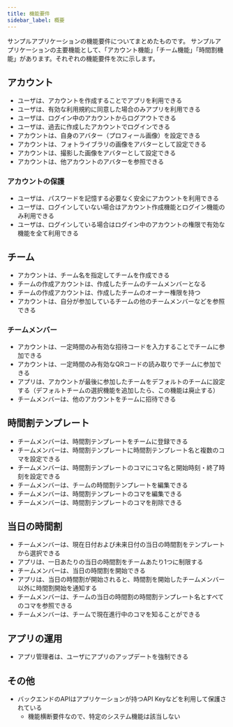 ```yaml
---
title: 機能要件
sidebar_label: 概要
---
```


サンプルアプリケーションの機能要件についてまとめたものです。
サンプルアプリケーションの主要機能として、「アカウント機能」「チーム機能」「時間割機能」があります。それぞれの機能要件を次に示します。

## アカウント

- ユーザは、アカウントを作成することでアプリを利用できる
- ユーザは、有効な利用規約に同意した場合のみアプリを利用できる
- ユーザは、ログイン中のアカウントからログアウトできる
- ユーザは、過去に作成したアカウントでログインできる
- アカウントは、自身のアバター（プロフィール画像）を設定できる
- アカウントは、フォトライブラリの画像をアバターとして設定できる
- アカウントは、撮影した画像をアバターとして設定できる
- アカウントは、他アカウントのアバターを参照できる

### アカウントの保護

- ユーザは、パスワードを記憶する必要なく安全にアカウントを利用できる
- ユーザは、ログインしていない場合はアカウント作成機能とログイン機能のみ利用できる
- ユーザは、ログインしている場合はログイン中のアカウントの権限で有効な機能を全て利用できる

## チーム

- アカウントは、チーム名を指定してチームを作成できる
- チームの作成アカウントは、作成したチームのチームメンバーとなる
- チームの作成アカウントは、作成したチームのオーナー権限を持つ
- アカウントは、自分が参加しているチームの他のチームメンバーなどを参照できる

### チームメンバー

- アカウントは、一定時間のみ有効な招待コードを入力することでチームに参加できる
- アカウントは、一定時間のみ有効なQRコードの読み取りでチームに参加できる
- アプリは、アカウントが最後に参加したチームをデフォルトのチームに設定する（デフォルトチームの選択機能を追加したら、この機能は廃止する）
- チームメンバーは、他のアカウントをチームに招待できる

## 時間割テンプレート

- チームメンバーは、時間割テンプレートをチームに登録できる
- チームメンバーは、時間割テンプレートに時間割テンプレート名と複数のコマを設定できる
- チームメンバーは、時間割テンプレートのコマにコマ名と開始時刻・終了時刻を設定できる
- チームメンバーは、チームの時間割テンプレートを編集できる
- チームメンバーは、時間割テンプレートのコマを編集できる
- チームメンバーは、時間割テンプレートのコマを削除できる

## 当日の時間割

- チームメンバーは、現在日付および未来日付の当日の時間割をテンプレートから選択できる
- アプリは、一日あたりの当日の時間割をチームあたり1つに制限する
- チームメンバーは、当日の時間割を開始できる
- アプリは、当日の時間割が開始されると、時間割を開始したチームメンバー以外に時間割開始を通知する
- チームメンバーは、チームの当日の時間割の時間割テンプレート名とすべてのコマを参照できる
- チームメンバーは、チームで現在進行中のコマを知ることができる

## アプリの運用

- アプリ管理者は、ユーザにアプリのアップデートを強制できる

## その他

- バックエンドのAPIはアプリケーションが持つAPI Keyなどを利用して保護されている
  - 機能横断要件なので、特定のシステム機能は該当しない
